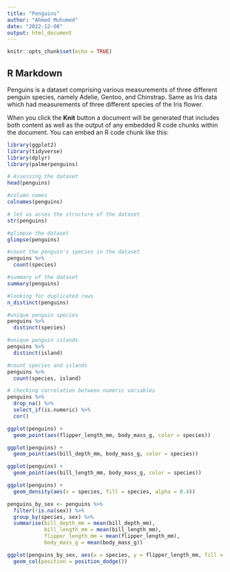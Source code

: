 ```yaml
---
title: "Penguins"
author: "Ahmed Muhumed"
date: "2022-12-08"
output: html_document
---
```


```r
knitr::opts_chunk$set(echo = TRUE)
```

## R Markdown

Penguins is a dataset comprising various measurements of three different penguin species, namely Adelie, Gentoo, and Chinstrap. Same as Iris data which had measurements of three different species of the Iris flower.

When you click the **Knit** button a document will be generated that includes both content as well as the output of any embedded R code chunks within the document. You can embed an R code chunk like this:

```r
library(ggplot2)
library(tidyverse)
library(dplyr)
library(palmerpenguins)
```


```r
# Assessing the dataset
head(penguins)
```

```r
#column names
colnames(penguins)
```

```r
# let us asses the structure of the dataset
str(penguins)
```

```r
#glimpse the dataset
glimpse(penguins)
```

```r
#count the penguin's species in the dataset
penguins %>%
  count(species)
```

```r
#summary of the dataset
summary(penguins)
```

```r
#looking for duplicated rows
n_distinct(penguins)
```
```r
#unique penguin species
penguins %>% 
  distinct(species)
```
```r
#unique penguin islands
penguins %>% 
  distinct(island)
```
```r
#count species and islands
penguins %>% 
  count(species, island)
```

```r
# checking correlation between numeric variables
penguins %>% 
  drop_na() %>% 
  select_if(is.numeric) %>% 
  cor()
```



```r
ggplot(penguins) +
  geom_point(aes(flipper_length_mm, body_mass_g, color = species))
```

```r
ggplot(penguins) +
  geom_point(aes(bill_depth_mm, body_mass_g, color = species))
```

```r
ggplot(penguins) +
  geom_point(aes(bill_length_mm, body_mass_g, color = species))
```
```r
ggplot(penguins) +
  geom_density(aes(x = species, fill = species, alpha = 0.4))
```

```r
penguins_by_sex <- penguins %>% 
  filter(!is.na(sex)) %>% 
  group_by(species, sex) %>% 
  summarise(bill_depth_mm = mean(bill_depth_mm),
            bill_length_mm = mean(bill_length_mm),
            flipper_length_mm = mean(flipper_length_mm),
            body_mass_g = mean(body_mass_g))
```
```r
ggplot(penguins_by_sex, aes(x = species, y = flipper_length_mm, fill = sex)) +
  geom_col(position = position_dodge())
```





